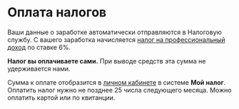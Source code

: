 
# Оплата налогов

Ваши данные о заработке автоматически отправляются в Налоговую службу. С вашего заработка начисляется [налог на профессиональный доход](https://npd.nalog.ru/) по ставке 6%.

**Налог вы оплачиваете сами.** При выводе средств эта сумма не удерживается нами.

Сумма к оплате отобразится в [личном кабинете](https://lknpd.nalog.ru/auth/login) в системе **Мой налог**. Оплатить налог нужно не позднее 25 числа следующего месяца. Можно оплатить картой или по квитанции.

<SelfEmployedMoreAboutTaxes/>